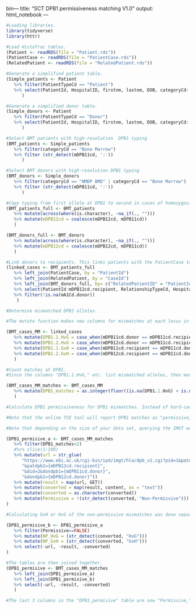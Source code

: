 bin---
title: "SCT DPB1 permissiveness matching V1.0"
output: html_notebook
---
```{r}
#Loading libraries. 
library(tidyverse)
library(httr)
```

```{r}
#Load HistoTrac tables.
(Patient <- readRDS(file = "Patient.rds"))
(PatientCase <- readRDS(file = "PatientCase.rds"))
(RelatedPatient <- readRDS(file = "RelatedPatient.rds"))
```

```{r}
#Generate a simplified patient table. 
(Simple_patients <- Patient 
   %>% filter(PatientTypeCd == "Patient")
   %>% select(PatientId, HospitalID, firstnm, lastnm, DOB, categoryCd: GenderCd, PatientTypeCd, mA1Cd:mDPB12cd, StatusCd, UnacceptAntigenTxt, mA1EqCd, mDPB12EqCd, UNOSCPRAAmt, UNOSUnacceptAntigenTxt)
      )

#Generate a simplified donor table.
(Simple_donors <- Patient 
   %>% filter(PatientTypeCd == "Donor")
   %>% select(PatientId, HospitalID, firstnm, lastnm, DOB, categoryCd: GenderCd, PatientTypeCd, mA1Cd:mDPB12cd, StatusCd, UnacceptAntigenTxt, mA1EqCd, mDPB12EqCd, UNOSCPRAAmt, UNOSUnacceptAntigenTxt)
      )

#Select BMT patients with high-resolution  DPB1 typing
(BMT_patients <- Simple_patients 
   %>% filter(categoryCd == "Bone Marrow")
   %>% filter (str_detect(mDPB11cd, ':'))
      )

#Select BMT donors with high-resolution DPB1 typing
(BMT_donors <- Simple_donors 
   %>% filter(categoryCd == "NMDP BMD" | categoryCd == "Bone Marrow")
   %>% filter (str_detect(mDPB11cd, ':'))
      )
```

```{r}
#Copy typing from first allele at DPB1 to second in cases of homozygosity. This will ensure accurate matching.
(BMT_patients_full <- BMT_patients
   %>% mutate(across(where(is.character), ~na_if(., "")))
   %>% mutate(mDPB12cd = coalesce(mDPB12cd, mDPB11cd))
   )

(BMT_donors_full <- BMT_donors
   %>% mutate(across(where(is.character), ~na_if(., "")))
   %>% mutate(mDPB12cd = coalesce(mDPB12cd, mDPB11cd))
   )
```

```{r}
#Link donors to recipients. This links patients with the PatientCase table, then the RelatedPatient table, then to the BMT_donors_full table. This will add new rows whenever a patient has a donor.  
(linked_cases <- BMT_patients_full 
   %>% left_join(PatientCase, by = "PatientId") 
   %>% left_join(RelatedPatient, by = "CaseId") 
   %>% left_join(BMT_donors_full, by= c("RelatedPatientID" = "PatientId"), suffix = c(".recipient", ".donor"))
   %>% select(PatientId:mDPB12cd.recipient, RelationshipTypeCd, HospitalID.donor:categoryCd.donor, RaceCd.donor:GenderCd.donor, mA1Cd.donor:StatusCd)
   %>% filter(!is.na(mA1Cd.donor))
    )
```

```{r}
#Determine mismatched DPB1 alleles. 

#The mutate function makes new columns for mismatches at each locus in both directions. For the first line of code, the code makes a new column called "DPB1.1.HvG," and then looks at the value of "mDPB11cd.donor" to see if it is present in either "mDPB11cd.recipient" or "mDPB12cd.recipient." If it finds the value in either, then it records "NA" in "DPB1.1.HvG." The "TRUE" argument copies the value of "mDPB11cd.donor" whenever that value is not found in either of the recipient columns. An easier way to understand this is to see that "case_when" is similar to "if_else:" if the value of "mDPB11cd.donor" is found in either "mDPB11cd.recipient" or "mDPB12cd.recipient," then record "NA," else, copy the value of "mDPB11cd.donor."

(BMT_cases_MM <- linked_cases 
   %>% mutate(DPB1.1.HvG = case_when(mDPB11cd.donor == mDPB11cd.recipient | mDPB11cd.donor == mDPB12cd.recipient ~ NA_character_, TRUE ~ as.character(mDPB11cd.donor))) 
   %>% mutate(DPB1.2.HvG = case_when(mDPB12cd.donor == mDPB11cd.recipient | mDPB12cd.donor == mDPB12cd.recipient ~ NA_character_, TRUE ~ as.character(mDPB12cd.donor)))
   %>% mutate(DPB1.1.GvH = case_when(mDPB11cd.recipient == mDPB11cd.donor | mDPB11cd.recipient == mDPB12cd.donor ~ NA_character_, TRUE ~ as.character(mDPB11cd.recipient)))
   %>% mutate(DPB1.2.GvH = case_when(mDPB12cd.recipient == mDPB11cd.donor | mDPB12cd.recipient == mDPB12cd.donor ~ NA_character_, TRUE ~ as.character(mDPB12cd.recipient)))
   )

#Count matches at DPB1.
#Since the columns "DPB1.1.HvG," etc. list mismatched alleles, then matches show up as "NA." Therefore, counting "NA" values will yield matches. A single, bi-directional mismatch at a locus will show up once in the HvG column, and once in the GvH column (for the donor and recipient mismatches, respectively), so the total number of matches has to be divided by 2 to result in the match number. For unidirectional mismatches, only 1 mismatched allele will show up, and there will be an extra "NA" value, which, when divided by 2, with result in a number (either 0.5 or 1.5) that is not an integer. The "floor" function rounds these numbers down, resulting in appropriate counting of matches for unidirectional mismatches.

(BMT_cases_MM_matches <- BMT_cases_MM
   %>% mutate(DPB1_matches = as.integer(floor((is.na(DPB1.1.HvG) + is.na(DPB1.2.HvG) + is.na(DPB1.1.GvH) + is.na(DPB1.2.GvH)) / 2)))
   )
```

```{r}
#Calculate DPB1 permissiveness for DPB1 mismatches. Instead of hard-coding DPB1 permissiveness, the code requests the result of the DPB1 T-Cell Epitope Algorithm v2.0 tool hosted by the IMGT (https://www.ebi.ac.uk/ipd/imgt/hla/dpb_v2.html). While this is slower, as the code has to request and wait for responses from the web, the IMGT's tool is continually updated with new DPB1 alleles. This code should determine if a DPB1 mismatch is permissive or nonpermissive as long as the IMGT tool is working.

#Note that the online TCE tool will report DPB1 matches as "permissive," so the code first filters out matches before running the TCE tool. This speeds things up, as the code is not asking the IMGT website to perform TCE matching on donors that are DPB1 matched.

#Note that depending on the size of your data set, querying the IMGT website could take a long time, and could even hang. To perform this in chunks, you can remove the # from in front of the "slice" function, which takes the first 100 rows. This can then be done in batches, changing the slice function to slice(101:200), etc.

(DPB1_permisive_a <- BMT_cases_MM_matches 
   %>% filter(DPB1_matches<2)
   #%>% slice(1:100)
   %>% mutate(url = str_glue(
      "https://www.ebi.ac.uk/cgi-bin/ipd/imgt/hla/dpb_v2.cgi?pid=1&patdpb1={mDPB11cd.recipient}", 
      "&patdpb2={mDPB12cd.recipient}", 
      "&did=2&dondpb1={mDPB11cd.donor}", 
      "&dondpb2={mDPB12cd.donor}"))
   %>% mutate(result = map(url, GET))
   %>% mutate(converted = map(result, content, as = "text")) 
   %>% mutate(converted = as.character(converted))
   %>% mutate(Permissive = !(str_detect(converted, "Non-Permissive")))
)

#Calculating GvH or HvG of the non-permissive mismatches was done separately so that the final table would only have values for DPB1 permissiveness if it was mismatched at DPB1, and then would only have values for GvH or HvG if it was a non-permissive mismatch.

(DPB1_permisive_b <- DPB1_permisive_a
   %>% filter(Permissive==FALSE)
   %>% mutate(NP_HvG = (str_detect(converted, "HvG")))
   %>% mutate(NP_GvH = (str_detect(converted, "GvH")))
   %>% select(-url, -result, -converted)
)

#The tables are then joined together.
(DPB1_permisive <- BMT_cases_MM_matches 
   %>% left_join(DPB1_permisive_a)
   %>% left_join(DPB1_permisive_b)
   %>% select(-url, -result, -converted)
   )

#The last 3 columns in the "DPB1_permisive" table are now "Permissive," "NP_HvG," and "NG_GvH," with TRUE/FALSE values, as appropriate.
```
